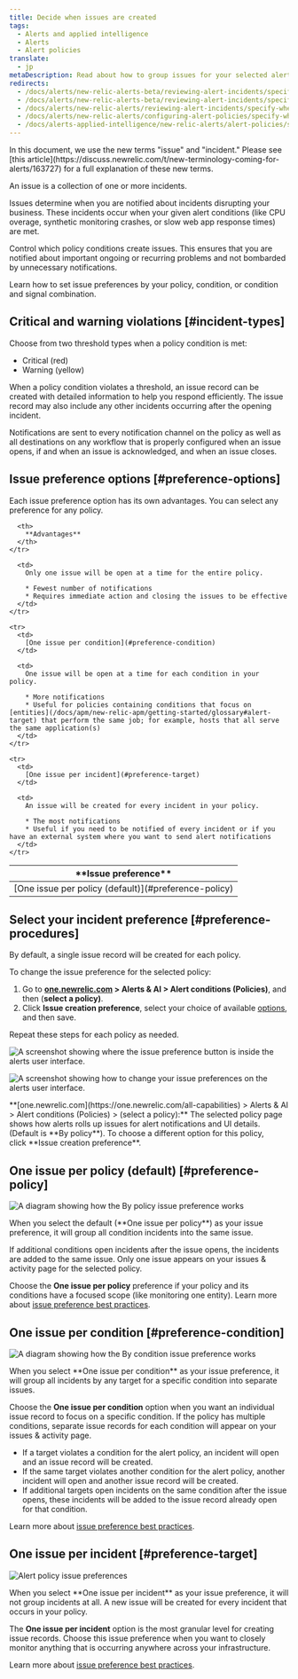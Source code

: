 ```yaml
---
title: Decide when issues are created
tags:
  - Alerts and applied intelligence
  - Alerts
  - Alert policies
translate:
  - jp
metaDescription: Read about how to group issues for your selected alert policy and select your issue preference. The default is "by policy."
redirects:
  - /docs/alerts/new-relic-alerts-beta/reviewing-alert-incidents/specifying-when-new-relic-creates-incidents
  - /docs/alerts/new-relic-alerts-beta/reviewing-alert-incidents/specify-when-new-relic-creates-incidents
  - /docs/alerts/new-relic-alerts/reviewing-alert-incidents/specify-when-new-relic-creates-incidents
  - /docs/alerts/new-relic-alerts/configuring-alert-policies/specify-when-new-relic-creates-incidents
  - /docs/alerts-applied-intelligence/new-relic-alerts/alert-policies/specify-when-alerts-creates-incidents
---
```







<Callout variant="important">
  In this document, we use the new terms "issue" and "incident." Please see [this article](https://discuss.newrelic.com/t/new-terminology-coming-for-alerts/163727) for a full explanation of these new terms.
</Callout>

An issue is a collection of one or more incidents.

Issues determine when you are notified about incidents disrupting your business. These incidents occur when your given alert conditions (like CPU overage, synthetic monitoring crashes, or slow web app response times) are met.

Control which policy conditions create issues. This ensures that you are notified about important ongoing or recurring problems and not bombarded by unnecessary notifications.

Learn how to set issue preferences by your policy, condition, or condition and signal combination.

## Critical and warning violations [#incident-types]

Choose from two threshold types when a policy condition is met:

* Critical (red)
* Warning (yellow)

When a policy condition violates a threshold, an issue record can be created with detailed information to help you respond efficiently. The issue record may also include any other incidents occurring after the opening incident.

Notifications are sent to every notification channel on the policy as well as all destinations on any workflow that is properly configured when an issue opens, if and when an issue is acknowledged, and when an issue closes.

## Issue preference options [#preference-options]

Each issue preference option has its own advantages. You can select any preference for any policy.

<table>
  <thead>
    <tr>
      <th width={200}>
        **Issue preference**
      </th>

      <th>
        **Advantages**
      </th>
    </tr>
  </thead>

  <tbody>
    <tr>
      <td>
        [One issue per policy (default)](#preference-policy)
      </td>

      <td>
        Only one issue will be open at a time for the entire policy.

        * Fewest number of notifications
        * Requires immediate action and closing the issues to be effective
      </td>
    </tr>

    <tr>
      <td>
        [One issue per condition](#preference-condition)
      </td>

      <td>
        One issue will be open at a time for each condition in your policy.

        * More notifications
        * Useful for policies containing conditions that focus on [entities](/docs/apm/new-relic-apm/getting-started/glossary#alert-target) that perform the same job; for example, hosts that all serve the same application(s)
      </td>
    </tr>

    <tr>
      <td>
        [One issue per incident](#preference-target)
      </td>

      <td>
        An issue will be created for every incident in your policy.

        * The most notifications
        * Useful if you need to be notified of every incident or if you have an external system where you want to send alert notifications
      </td>
    </tr>
  </tbody>
</table>

## Select your incident preference [#preference-procedures]

By default, a single issue record will be created for each policy.

To change the issue preference for the selected policy:

1. Go to **[one.newrelic.com](https://one.newrelic.com/all-capabilities) > Alerts & AI > Alert conditions (Policies)**, and then (**select a policy)**.
2. Click **Issue creation preference**, select your choice of available [options](#preference-options), and then save.

Repeat these steps for each policy as needed.

<img
  title="A screenshot showing where the issue preference button is inside the alerts user interface."
  alt="A screenshot showing where the issue preference button is inside the alerts user interface."
  src={alertsIncidentPreferenceUi}
/>

<img
  title="A screenshot showing how to change your issue preferences on the alerts user interface."
  alt="A screenshot showing how to change your issue preferences on the alerts user interface."
  src={alertsIncidentPreferenceOptions}
/>

<figcaption>
  **[one.newrelic.com](https://one.newrelic.com/all-capabilities) > Alerts & AI > Alert conditions (Policies) > (select a policy):** The selected policy page shows how alerts rolls up issues for alert notifications and UI details. (Default is **By policy**). To choose a different option for this policy, click **Issue creation preference**.
</figcaption>

## One issue per policy (default) [#preference-policy]

<img
  title="A diagram showing how the By policy issue preference works"
  alt="A diagram showing how the By policy issue preference works"
  src={alertsByPolicy}
/>

<figcaption>
  When you select the default (**One issue per policy**) as your issue preference, it will group all condition incidents into the same issue.
</figcaption>

If additional conditions open incidents after the issue opens, the incidents are added to the same issue. Only one issue appears on your issues & activity page for the selected policy.

Choose the **One issue per policy** preference if your policy and its conditions have a focused scope (like monitoring one entity). Learn more about [issue preference best practices](/docs/new-relic-solutions/best-practices-guides/alerts-applied-intelligence/alerts-best-practices/#incident-practices).

## One issue per condition [#preference-condition]

<img
  title="A diagram showing how the By condition issue preference works"
  alt="A diagram showing how the By condition issue preference works"
  src={alertsByCondition}
/>

<figcaption>
  When you select **One issue per condition** as your issue preference, it will group all incidents by any target for a specific condition into separate issues.
</figcaption>

Choose the **One issue per condition** option when you want an individual issue record to focus on a specific condition. If the policy has multiple conditions, separate issue records for each condition will appear on your issues & activity page.

* If a target violates a condition for the alert policy, an incident will open and an issue record will be created.
* If the same target violates another condition for the alert policy, another incident will open and another issue record will be created.
* If additional targets open incidents on the same condition after the issue opens, these incidents will be added to the issue record already open for that condition.

Learn more about [issue preference best practices](/docs/new-relic-solutions/best-practices-guides/alerts-applied-intelligence/alerts-best-practices/#incident-practices).

## One issue per incident [#preference-target]

<img
  title="Alert policy issue preferences"
  alt="Alert policy issue preferences"
  src={alertsBySignal}
/>

<figcaption>
  When you select **One issue per incident** as your issue preference, it will not group incidents at all. A new issue will be created for every incident that occurs in your policy.
</figcaption>

The **One issue per incident** option is the most granular level for creating issue records. Choose this issue preference when you want to closely monitor anything that is occurring anywhere across your infrastructure.

Learn more about [issue preference best practices](/docs/new-relic-solutions/best-practices-guides/alerts-applied-intelligence/alerts-best-practices/#incident-practices).
